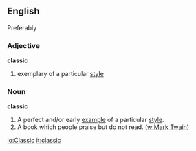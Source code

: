 ==English==
Preferably

===Adjective===
'''classic'''
# exemplary of a particular [[style]]

===Noun===
'''classic'''
# A perfect and/or early [[example]] of a particular [[style]].
# A book which people praise but do not read. ([[w:Mark Twain]])

[[io:Classic]]
[[it:classic]]